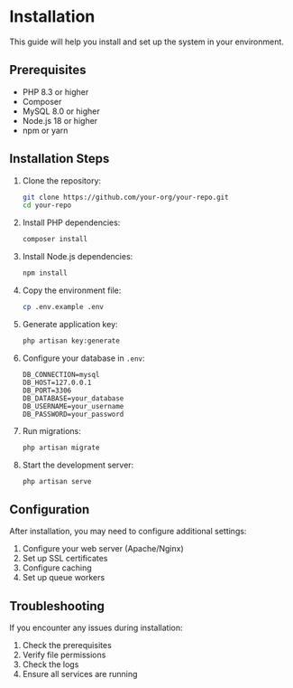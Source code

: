# Installation

This guide will help you install and set up the system in your environment.

## Prerequisites

- PHP 8.3 or higher
- Composer
- MySQL 8.0 or higher
- Node.js 18 or higher
- npm or yarn

## Installation Steps

1. Clone the repository:
   ```bash
   git clone https://github.com/your-org/your-repo.git
   cd your-repo
   ```

2. Install PHP dependencies:
   ```bash
   composer install
   ```

3. Install Node.js dependencies:
   ```bash
   npm install
   ```

4. Copy the environment file:
   ```bash
   cp .env.example .env
   ```

5. Generate application key:
   ```bash
   php artisan key:generate
   ```

6. Configure your database in `.env`:
   ```
   DB_CONNECTION=mysql
   DB_HOST=127.0.0.1
   DB_PORT=3306
   DB_DATABASE=your_database
   DB_USERNAME=your_username
   DB_PASSWORD=your_password
   ```

7. Run migrations:
   ```bash
   php artisan migrate
   ```

8. Start the development server:
   ```bash
   php artisan serve
   ```

## Configuration

After installation, you may need to configure additional settings:

1. Configure your web server (Apache/Nginx)
2. Set up SSL certificates
3. Configure caching
4. Set up queue workers

## Troubleshooting

If you encounter any issues during installation:

1. Check the prerequisites
2. Verify file permissions
3. Check the logs
4. Ensure all services are running 